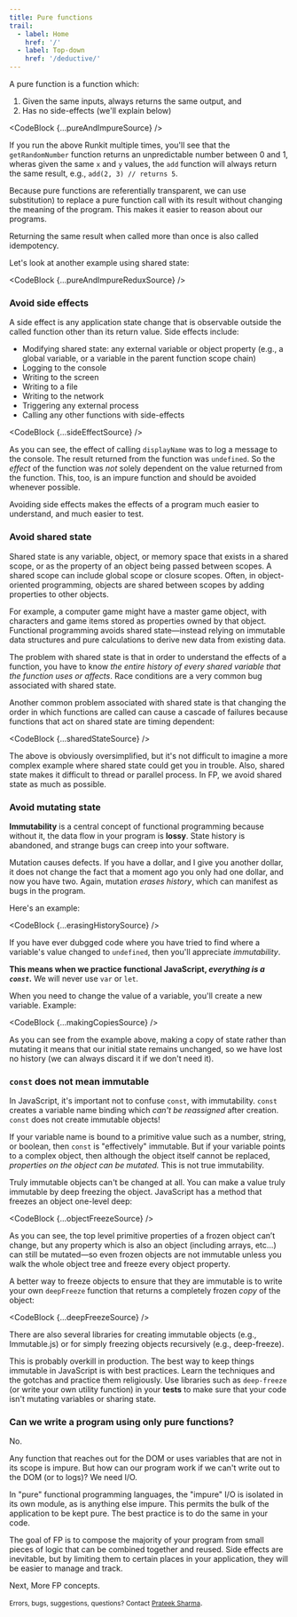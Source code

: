 ```yaml
---
title: Pure functions
trail:
  - label: Home
    href: '/'
  - label: Top-down
    href: '/deductive/'
---
```


A <OffsiteLink href='https://en.wikipedia.org/wiki/Pure_function'>pure function</OffsiteLink> is a function which:

1. Given the same inputs, always returns the same output, and
1. Has no side-effects (we'll explain below)

<CodeBlock {...pureAndImpureSource} />

If you run the above Runkit multiple times, you'll see that the `getRandomNumber` function returns an unpredictable number between 0 and 1, wheras given the same `x` and `y` values, the `add` function will always return the same result, e.g., `add(2, 3) // returns 5`.

Because pure functions are <OffsiteLink href='https://en.wikipedia.org/wiki/Referential_transparency'>referentially transparent</OffsiteLink>, we can use <OffsiteLink href='https://en.wikipedia.org/wiki/Substitution_(algebra'>substitution</OffsiteLink>) to replace a pure function call with its result without changing the meaning of the program. This makes it easier to reason about our programs.

Returning the same result when called more than once is also called <OffsiteLink href='https://en.wikipedia.org/wiki/Idempotence'>idempotency</OffsiteLink>.

Let's look at another example using shared state:

<CodeBlock {...pureAndImpureReduxSource} />

<h3 id='avoid-side-effects'>Avoid side effects</h3>

A <OffsiteLink href='https://en.wikipedia.org/wiki/Side_effect_(computer_science)'>side effect</OffsiteLink> is any application state change that is observable outside the called function other than its return value. Side effects include:

* Modifying shared state: any external variable or object property (e.g., a global variable, or a variable in the parent function scope chain)
* Logging to the console
* Writing to the screen
* Writing to a file
* Writing to the network
* Triggering any external process
* Calling any other functions with side-effects

<CodeBlock {...sideEffectSource} />

As you can see, the effect of calling `displayName` was to log a message to the console. The result returned from the function was `undefined`. So the _effect_ of the function was _not_ solely dependent on the value returned from the function. This, too, is an impure function and should be avoided whenever possible.

Avoiding side effects makes the effects of a program much easier to understand, and much easier to test.

<h3 id='avoid-shared-state'>Avoid shared state</h3>

Shared state is any variable, object, or memory space that exists in a shared scope, or as the property of an object being passed between scopes. A shared scope can include global scope or closure scopes. Often, in object-oriented programming, objects are shared between scopes by adding properties to other objects.

For example, a computer game might have a master game object, with characters and game items stored as properties owned by that object. Functional programming avoids shared state&mdash;instead relying on immutable data structures and pure calculations to derive new data from existing data. 

The problem with shared state is that in order to understand the effects of a function, you have to know _the entire history of every shared variable that the function uses or affects_. Race conditions are a very common bug associated with shared state.

Another common problem associated with shared state is that changing the order in which functions are called can cause a cascade of failures because functions that act on shared state are timing dependent:

<CodeBlock {...sharedStateSource} />

The above is obviously oversimplified, but it's not difficult to imagine a more complex example where shared state could get you in trouble. Also, shared state makes it difficult to thread or parallel process. In FP, we avoid shared state as much as possible.

<h3 id='avoid-mutating-state'>Avoid mutating state</h3>

**Immutability** is a central concept of functional programming because without it, the data flow in your program is **lossy**. State history is abandoned, and strange bugs can creep into your software.

Mutation causes defects. If you have a dollar, and I give you another dollar, it does not change the fact that a moment ago you only had one dollar, and now you have two. Again, mutation _erases history_, which can manifest as bugs in the program.

Here's an example:

<CodeBlock {...erasingHistorySource} />

If you have ever dubgged code where you have tried to find where a variable's value changed to `undefined`, then you'll appreciate _immutability_.

**This means when we practice functional JavaScript, _everything is a `const`_.** We will never use `var` or `let`. 

When you need to change the value of a variable, you'll create a new variable. Example:

<CodeBlock {...makingCopiesSource} />

As you can see from the example above, making a copy of state rather than mutating it means that our initial state remains unchanged, so we have lost no history (we can always discard it if we don't need it).

<h3 id='const-not-immutable'><code>const</code> does not mean immutable</h3>

In JavaScript, it's important not to confuse `const`, with immutability. `const` creates a variable name binding which _can't be reassigned_ after creation. `const` does not create immutable objects!

If your variable name is bound to a primitive value such as a number, string, or boolean, then `const` is "effectively" immutable. But if your variable points to a complex object, then although the object itself cannot be replaced, _properties on the object can be mutated._ This is not true immutability.

Truly immutable objects can't be changed at all. You can make a value truly immutable by deep freezing the object. JavaScript has a method that freezes an object one-level deep:

<CodeBlock {...objectFreezeSource} />

As you can see, the top level primitive properties of a frozen object can’t change, but any property which is also an object (including arrays, etc…) can still be mutated&mdash;so even frozen objects are not immutable unless you walk the whole object tree and freeze every object property.

A better way to freeze objects to ensure that they are immutable is to write your own `deepFreeze` function that returns a completely frozen _copy_ of the object:

<CodeBlock {...deepFreezeSource} />

There are also several libraries for creating immutable objects (e.g., <OffsiteLink href='https://github.com/immutable-js/immutable-js'>Immutable.js</OffsiteLink>) or for simply freezing objects recursively (e.g., <OffsiteLink href='https://www.npmjs.com/package/deep-freeze'>deep-freeze</OffsiteLink>).

This is probably overkill in production. The best way to keep things immutable in JavaScript is with best practices. Learn the techniques and the gotchas and practice them religiously. Use libraries such as `deep-freeze` (or write your own utility function) in your **tests** to make sure that your code isn't mutating variables or sharing state.

<h3 id='is-purity-possible'>Can we write a program using only pure functions?</h3>

No. 

Any function that reaches out for the DOM or uses variables that are not in its scope is impure. But how can our program work if we can't write out to the DOM (or to logs)? We need I/O.

In "pure" functional programming languages, the "impure" I/O is isolated in its own module, as is anything else impure. This permits the bulk of the application to be kept pure. The best practice is to do the  same in your code.

The goal of FP is to compose the majority of your program from small pieces of logic that can be combined together and reused. Side effects are inevitable, but by limiting them to certain places in your application, they will be easier to manage and track.

Next, <Link to='/deductive/more-fp-concepts/' aria-label='More FP Concepts'>More FP concepts</Link>.

<small>Errors, bugs, suggestions, questions? Contact <a href='mailto:Prateek_Sharma@bnz.co.nz'>Prateek Sharma</a></small>.
